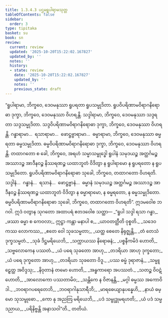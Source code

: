 ```yaml
---
title: 1.3.4.3 ပဌမရူပါရာမသုတ္တ
tableOfContents: false
sidebar:
  order: 3
type: tipitaka
basket: su
book: sn
review:
  current: review
  updated: '2025-10-20T15:22:02.167827'
  updated_by: ''
  notes: ''
  history:
  - state: review
    date: '2025-10-20T15:22:02.167827'
    updated_by: ''
    notes: ''
    previous_state: draft
---
```



<DynamicBreadcrumb />


<ReviewStatus review={frontmatter.review} showDetails={true} />

<HypothesisAnnotation frontmatter={frontmatter} />

<Division number="136" book="sn" e="ch" v="18" p="299">

<Paragraph number="779" book="sn">
“ရူပါရာမာ, ဘိက္ခဝေ, ဒေဝမနုဿာ ရူပရတာ ရူပသမ္မုဒိတာ. ရူပဝိပရိဏာမဝိရာဂနိရောဓာ ဒုက္ခာ, ဘိက္ခဝေ, ဒေဝမနုဿာ ဝိဟရန္တိ. သဒ္ဒါရာမာ, ဘိက္ခဝေ, ဒေဝမနုဿာ သဒ္ဒရတာ သဒ္ဒသမ္မုဒိတာ. သဒ္ဒဝိပရိဏာမဝိရာဂနိရောဓာ ဒုက္ခာ, ဘိက္ခဝေ, ဒေဝမနုဿာ ဝိဟရန္တိ. ဂန္ဓာရာမာ…  ရသာရာမာ…  ဖောဋ္ဌဗ္ဗာရာမာ…  ဓမ္မာရာမာ, ဘိက္ခဝေ, ဒေဝမနုဿာ ဓမ္မရတာ ဓမ္မသမ္မုဒိတာ. ဓမ္မဝိပရိဏာမဝိရာဂနိရောဓာ ဒုက္ခာ, ဘိက္ခဝေ, ဒေဝမနုဿာ ဝိဟရန္တိ. တထာဂတော စ ခေါ, ဘိက္ခဝေ, အရဟံ သမ္မာသမ္ဗုဒ္ဓေါ ရူပါနံ သမုဒယဉ္စ အတ္ထင်္ဂမဉ္စ အဿာဒဉ္စ အာဒီနဝဉ္စ နိဿရဏဉ္စ ယထာဘူတံ ဝိဒိတွာ န ရူပါရာမော န ရူပရတော န ရူပသမ္မုဒိတော. ရူပဝိပရိဏာမဝိရာဂနိရောဓာ သုခေါ, ဘိက္ခဝေ, တထာဂတော ဝိဟရတိ. သဒ္ဒါနံ…  ဂန္ဓာနံ…  ရသာနံ…  ဖောဋ္ဌဗ္ဗာနံ…  ဓမ္မာနံ သမုဒယဉ္စ အတ္ထင်္ဂမဉ္စ အဿာဒဉ္စ အာဒီနဝဉ္စ နိဿရဏဉ္စ ယထာဘူတံ ဝိဒိတွာ န ဓမ္မာရာမော, န ဓမ္မရတော, န ဓမ္မသမ္မုဒိတော. ဓမ္မဝိပရိဏာမဝိရာဂနိရောဓာ သုခေါ, ဘိက္ခဝေ, တထာဂတော ဝိဟရတိ”. ဣဒမဝေါစ ဘဂဝါ. ဣဒံ ဝတွာန သုဂတော အထာပရံ ဧတဒဝေါစ သတ္ထာ—
</Paragraph>

<Paragraph number="780" type="verses" book="sn">
_“ရူပါ သဒ္ဒါ ရသာ ဂန္ဓာ,_  
_ဖဿာ ဓမ္မာ စ ကေဝလာ;_  
ဣဋ္ဌာ ကန္တာ မနာပါ စ,_  
_ယာဝတတ္ထီတိ ဝုစ္စတိ._  

</Paragraph>

<Paragraph number="781" type="verses" book="sn">
_သဒေဝကဿ လောကဿ,_  
_ဧတေ ဝေါ သုခသမ္မတာ;_  
_ယတ္ထ စေတေ နိရုဇ္ဈန္တိ,_  
_တံ တေသံ ဒုက္ခသမ္မတံ._  

</Paragraph>

<Paragraph number="782" type="verses" book="sn">
_သုခံ ဒိဋ္ဌမရိယေဘိ,_  
_သက္ကာယဿ နိရောဓနံ;_  
_ပစ္စနီကမိဒံ ဟောတိ,_  
_သဗ္ဗလောကေန ပဿတံ._  

</Paragraph>

<Paragraph number="783" type="verses" book="sn">
_ယံ ပရေ သုခတော အာဟု,_  
_တဒရိယာ အာဟု ဒုက္ခတော;_  
_ယံ ပရေ ဒုက္ခတော အာဟု,_  
_တဒရိယာ သုခတော ဝိဒူ._  

</Paragraph>

<Paragraph number="784" type="verses" book="sn">
_ပဿ ဓမ္မံ ဒုရာဇာနံ,_  
_သမ္မူဠှေတ္ထ အဝိဒ္ဒသု;_  
_နိဝုတာနံ တမော ဟောတိ,_  
_အန္ဓကာရော အပဿတံ._  

</Paragraph>

<Paragraph number="785" type="verses" book="sn">
_သတဉ္စ ဝိဝဋံ ဟောတိ,_  
_အာလောကော ပဿတာမိဝ;_  
_သန္တိကေ န ဝိဇာနန္တိ,_  
_မဂ္ဂါ ဓမ္မဿ အကောဝိဒါ._  

</Paragraph>

<Paragraph number="786" type="verses" book="sn">
_ဘဝရာဂပရေတေဘိ,_  
_ဘဝရာဂါနုသာရီဘိ;_  
_မာရဓေယျာနုပန္နေဟိ,_  
_နာယံ ဓမ္မော သုသမ္ဗုဓော._  

</Paragraph>

<Paragraph number="787" type="verses" book="sn">
_ကော နု အညတြ မရိယေဘိ,_  
_ပဒံ သမ္ဗုဒ္ဓုမရဟတိ;_  
_ယံ ပဒံ သမ္မဒညာယ,_  
_ပရိနိဗ္ဗန္တိ အနာသဝါ”တိ._  


</Paragraph>
</Division>

<Paragraph number="788" type="center" book="sn">
တတိယံ.
</Paragraph>